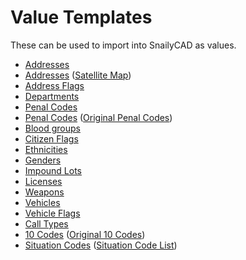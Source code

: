 # Value Templates

These can be used to import into SnailyCAD as values.

- <a download href="https://docs.snailycad.org/templates/address.json">Addresses</a>
- <a download href="https://docs.snailycad.org/templates/address-satmap.json">Addresses</a> (<a target="_blank" href="https://forum.cfx.re/t/release-free-high-resolution-satellite-map-with-custom-postals/2503527">Satellite Map</a>)
- <a download href="https://docs.snailycad.org/templates/address-fag.json">Address Flags</a>
- <a download href="https://docs.snailycad.org/templates/departments.json">Departments</a>
- <a download href="https://docs.snailycad.org/templates/peanl-code.json">Penal Codes</a>
- <a download href="https://docs.snailycad.org/templates/penal-code.json">Penal Codes</a> (<a target="_blank" href="https://docs.google.com/document/d/15gVSqmndVSym2fukgF1xykHkQ2-Q-J8jRGFbig2E64s/edit?usp=sharing">Original Penal Codes</a>)
- <a download href="https://docs.snailycad.org/templates/blood-group.json">Blood groups</a>
- <a download href="https://docs.snailycad.org/templates/citizen-flag.json">Citizen Flags</a>
- <a download href="https://docs.snailycad.org/templates/ethnicity.json">Ethnicities</a>
- <a download href="https://docs.snailycad.org/templates/gender.json">Genders</a>
- <a download href="https://docs.snailycad.org/templates/impound-lot.json">Impound Lots</a>
- <a download href="https://docs.snailycad.org/templates/license.json">Licenses</a>
- <a download href="https://docs.snailycad.org/templates/weapon.json">Weapons</a>
- <a download href="https://docs.snailycad.org/templates/vehicle.json">Vehicles</a>
- <a download href="https://docs.snailycad.org/templates/vehicle-flag.json">Vehicle Flags</a>
- <a download href="https://docs.snailycad.org/templates/call-type.json">Call Types</a>
- <a download href="https://docs.snailycad.org/templates/10-codes.json">10 Codes</a> (<a target="_blank" href="https://rppatrols.weebly.com/dojrp-codes.html">Original 10 Codes</a>)
- <a download href="https://docs.snailycad.org/templates/situation-codes.json">Situation Codes</a> (<a target="_blank" href="https://docs.google.com/document/d/1dAsuiTaPIJgA40KYvy1t_iUS7di1ZYBYtuR6_wka5E8/edit?usp=sharing">Situation Code List</a>)
